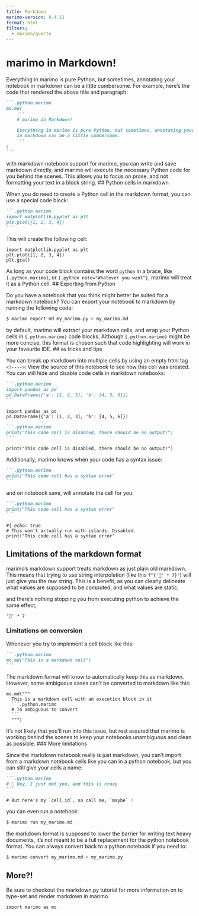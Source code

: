 ```yaml
---
title: Markdown
marimo-version: 0.4.11
format: html
filters:
  - marimo/quarto
---
```


# marimo in Markdown!

Everything in marimo is pure Python, but sometimes, annotating your notebook
in markdown can be a little cumbersome.
<!---->
For example, here's the code that rendered the above title and
paragraph:

````md
```.python.marimo
mo.md(
    '''
    # marimo in Markdown!

    Everything in marimo is pure Python, but sometimes, annotating your notebook
    in markdown can be a little cumbersome.
    '''
)
```
````

with markdown notebook support for marimo, you can write and save markdown
directly, and marimo will execute the necessary Python code for you behind the
scenes. This allows you to focus on prose, and not formatting your text in a block
string.
<!---->
## Python cells in markdown

When you do need to create a Python cell in the markdown format, you can use a
special code block:

````md
```.python.marimo
import matplotlib.pyplot as plt
plt.plot([1, 2, 3, 4])
```
````

This will create the following cell:

```.python.marimo
import matplotlib.pyplot as plt
plt.plot([1, 2, 3, 4])
plt.gca()
```

As long as your code block contains the word `python` in a brace, like
`{.python.marimo}`, or `{.python note="Whatever you want"}`, marimo will treat it as a
Python cell.
<!---->
## Exporting from Python

Do you have a notebook that you think might better be suited for a markdown notebook?
You can export your notebook to markdown by running the following code:

```bash
$ marimo export md my_marimo.py > my_marimo.md
```

by default, marimo will extract your markdown cells, and wrap your Python cells
in `{.python.marimo}` code blocks. Although `{.python.marimo}` might be more concise,
this format is chosen such that code highlighting will work in your favourite
IDE.
<!---->
## `mo` tricks and tips

You can break up markdown into multiple cells by using an empty html tag `<!---->`:
<!---->
View the source of this notebook to see how this cell was created.
<!---->
You can still hide and disable code cells in markdown notebooks:

````md
```.python.marimo
import pandas as pd
pd.DataFrame({'a': [1, 2, 3], 'b': [4, 5, 6]})
```
````

```.python.marimo
import pandas as pd
pd.DataFrame({'a': [1, 2, 3], 'b': [4, 5, 6]})
```

````md
```.python.marimo
print("This code cell is disabled, there should be no output!")
```
````

```.python.marimo
print("This code cell is disabled, there should be no output!")
```

Additionally, marimo knows when your code has a syntax issue:

````md
```.python.marimo
print("This code cell has a syntax error"
```
````

and on notebook save, will annotate the cell for you:

````md
```.python.marimo
print("This code cell has a syntax error"
```
````

```.python.marimo
#| echo: true
# This won't actually run with islands. Disabled.
print("This code cell has a syntax error"
```

## Limitations of the markdown format

marimo's markdown support treats markdown as just plain old markdown. This
means that trying to use string interpolation (like this `f"{'🍃' * 7}"`) will
just give you the raw string. This is a benefit, as you can clearly delineate
what values are supposed to be computed, and what values are static;

and there's nothing stopping you from executing python to achieve the same effect,

```.python.marimo
'🍃' * 7
```

### Limitations on conversion

Whenever you try to implement a cell block like this:

````md
```.python.marimo
mo.md("This is a markdown cell")
```
````

The markdown format will know to automatically keep this as markdown. However,
some ambiguous cases can't be converted to markdown like this:

````.python.marimo
mo.md("""
  This is a markdown cell with an execution block in it
  ```.python.marimo
  # To ambiguous to convert
  ```
  """)
````

It's not likely that you'll run into this issue, but rest assured that marimo
is working behind the scenes to keep your notebooks unambiguous and clean as
possible.
<!---->
### More limitations

Since the markdown notebook really is just markdown, you can't import from a
markdown notebook cells like you can in a python notebook; but you can still
give your cells a name:

````md
```.python.marimo
# 🎵 Hey, I just met you, and this is crazy
```
````

```.python.marimo
# But here's my `cell_id`, so call me, `maybe` 🎶
```

you can even run a notebook:

```bash
$ marimo run my_marimo.md
```

the markdown format is supposed to lower the barrier for writing text heavy
documents, it's not meant to be a full replacement for the python notebook
format. You can always convert back to a python notebook if you need to:

```bash
$ marimo convert my_marimo.md > my_marimo.py
```
<!---->
## More?!

Be sure to checkout the markdown.py tutorial for more information on to type-set
and render markdown in marimo.

```.python.marimo
import marimo as mo
```
